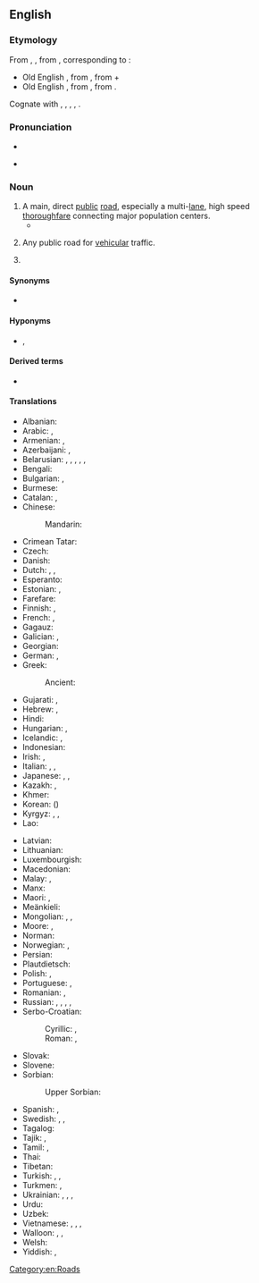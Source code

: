 ==English==
{{wikipedia|lang=en}}

===Etymology===
From {{inh|en|enm|heiȝwai}}, {{m|enm|heiȝwei}}, from {{inh|en|ang|hēahweġ|t=main road, highway}}, corresponding to {{af|en|high|way}}:
* Old English {{m|ang|hēah|t=of great height, tall}}, from {{der|en|gem-pro|*hauhaz}}, from {{der|en|ine-pro|*kowkos|t=hill}} +
* Old English {{m|ang|weġ|t=road, path}}, from {{der|en|gem-pro|*wegaz}}, from {{der|en|ine-pro|*weǵʰ-|t=to move}}.
Cognate with {{cog|sco|heaway}}, {{m|sco|heway}}, {{m|sco|hieway}}, {{m|sco|hichway}}, {{m|sco|heichway|t=highway}}.

===Pronunciation===
* {{IPA|en|/ˈhaɪweɪ/}}
* {{audio|en|en-us-highway.ogg|Audio (US)}}
*: {{rhymes|en|aɪweɪ}}

===Noun===
{{en-noun}}

# A main, direct [[public]] [[road]], especially a multi-[[lane]], high speed [[thoroughfare]] connecting major population centers.
#* {{quote-book|en|year=1963|author={{w|Margery Allingham}}|title={{w|The China Governess}}
|chapter=7|url=http://openlibrary.org/works/OL2004261W
|passage=The '''highway''' to the East Coast which ran through the borough of Ebbfield had always been a main road and even now, despite the vast garages, the pylons and the gaily painted factory glasshouses which had sprung up beside it, there still remained an occasional trace of past cultures.}}
# {{lb|en|legal|rail}} Any public road for [[vehicular]] traffic.
# {{lb|en|computing}} {{synonym of|en|bus||common connection for two or more circuits or components}}

====Synonyms====
* {{sense|road}} {{l|en|hwy.}} {{qualifier|abbreviation}}

====Hyponyms====
* {{sense|main public road}} {{l|en|expressway}}, {{l|en|motorway}}

====Derived terms====
* {{l|en|hwy.}} {{gloss|abbreviation}}

====Translations====
{{trans-top|main public road}}
* Albanian: {{t|sq|autostradë|f}}
* Arabic: {{t+|ar|طَرِيق|m}}, {{t|ar|طَرِيق عَامّ|m}}
* Armenian: {{t+|hy|խճուղի}}, {{t+|hy|մայրուղի}}
* Azerbaijani: {{t|az|şose}}, {{t|az|magistral}}
* Belarusian: {{t|be|шаса́|f}}, {{t|be|шаша́|f}}, {{t|be|саша́|f}}, {{t|be|шо́са|f}}, {{t|be|магістра́ль|f}}, {{t|be|аўтамагістра́ль|f}}
* Bengali: {{t|bn|রাজপথ}}
* Bulgarian: {{t|bg|автомагистра́ла|f}}, {{t|bg|автостра́да|f}}
* Burmese: {{t|my|လမ်းမကြီး}}
* Catalan: {{t+|ca|carretera|f}}, {{t+|ca|ruta|f}}
* Chinese:
*: Mandarin: {{t+|cmn|公路|tr=gōnglù}}
* Crimean Tatar: {{t|crh|taş yol}}
* Czech: {{t+|cs|dálnice|f}}
* Danish: {{t+|da|motorvej|c}}
* Dutch: {{t+|nl|snelweg|m}}, {{t+|nl|autosnelweg|m}}, {{t+|nl|autostrade|f}}
* Esperanto: {{t|eo|ŝoseo}}
* Estonian: {{t|et|maantee}}, {{t|et|kiirtee}}
* Farefare: {{t|gur|pallɛ}}
* Finnish: {{t|fi|päätie}}, {{t+|fi|valtatie}}
* French: {{t|fr|grande route|f}}, {{t+|fr|chaussée|f}}
* Gagauz: {{t|gag|şösä}}
* Galician: {{t+|gl|autoestrada|f}}, {{t|gl|autovía|f}}
* Georgian: {{t|ka|გზატკეცილი}}
* German: {{t+|de|Hauptstraße|f}}, {{t+|de|Chaussee|f}}
* Greek: {{t+|el|αυτοκινητόδρομος|m}}
*: Ancient: {{t|grc|λεωφόρος|f}}
* Gujarati: {{t|gu|ધોરીમાર્ગ|m}}, {{t|gu|રાજમાર્ગ|m}}
* Hebrew: {{t+|he|כְּבִישׁ מַהִיר|m|tr=kvish mahir}}, {{t+|he|אוֹטוֹסְטְרָדָה|f|tr=otostrada}}
* Hindi: {{t+|hi|राजमार्ग|?}}
* Hungarian: {{t+|hu|autópálya}}, {{t+|hu|országút}}
* Icelandic: {{t+|is|hraðbraut|f}}, {{t|is|þjóðvegur|m}}
* Indonesian: {{t+|id|jalan raya}}
* Irish: {{t|ga|mórbhealach|m}}, {{t|ga|mórbhóthar|m}}
* Italian: {{t|it|strada maestra|f}}, {{t|it|via maestra|f}}, {{t+|it|autostrada|f}}
* Japanese: {{t+|ja|公道|tr=こうどう, kōdō}}, {{t+|ja|街道|tr=かいどう, kaidō}}, {{t+|ja|公路|tr=こうろ, kōro}}
* Kazakh: {{t|kk|тас жол}}, {{t|kk|шоссе}}
* Khmer: {{t|km|ផ្លូវធំ|tr=pləv tʰom}}
* Korean: {{t+|ko|공로}} ({{t+|ko|公路}})
* Kyrgyz: {{t+|ky|шоссе}}, {{t|ky|даңгыр жол}}, {{t|ky|магистраль}}
* Lao: {{t|lo|ທາງຫຼວງ}}
{{trans-mid}}
* Latvian: {{t-needed|lv}}
* Lithuanian: {{t-needed|lt}}
* Luxembourgish: {{t|lb|Schnellstrossen|?}}
* Macedonian: {{t|mk|автопат|m}}
* Malay: {{t|ms|jalan raya}}, {{t|ms|lebuh raya}}
* Manx: {{t|gv|ard-raad|m}}
* Maori: {{t|mi|huanui}}, {{t|mi|huarahi}}
* Meänkieli: {{t|fit|tolppatie}}
* Mongolian: {{t|mn|гол зам}}, {{t|mn|төв зам}}, {{t|mn|авто зам}}
* Moore: {{t|mos|so-kõodre}}, {{t|mos|so-raoogo}}
* Norman: {{t|nrf|grand'c'mîn|m}}
* Norwegian: {{t+|no|motorvei|m}}, {{t|no|motorveg|m}}
* Persian: {{t+|fa|بزرگراه|tr=bozorgrâh}}
* Plautdietsch: {{t|pdt|Huachwajch|m}}
* Polish: {{t+|pl|autostrada|f}}, {{t+|pl|szosa|f}}
* Portuguese: {{t+|pt|rodovia|f}}, {{t+|pt|autoestrada|f}}
* Romanian: {{t+|ro|autostradă|f}}, {{t+|ro|șosea|f}}
* Russian: {{t+|ru|шоссе́|n|tr=šossɛ́}}, {{t+|ru|магистра́ль|f}}, {{t+|ru|автостра́да|f}}, {{t+|ru|автомагистра́ль|f}}, {{t+|ru|автодоро́га|f}}
* Serbo-Croatian:
*: Cyrillic: {{t|sh|а̀утопӯт|m}}, {{t|sh|аутоцѐста|f}}
*: Roman: {{t+|sh|àutopūt|m}} {{qualifier|Serbia}}, {{t+|sh|autocèsta|f}} {{qualifier|Croatia}}
* Slovak: {{t|sk|diaľnica|f}}
* Slovene: {{t+|sl|avtocesta|f}}
* Sorbian:
*: Upper Sorbian: {{t|hsb|dróha|f}}
* Spanish: {{t+|es|carretera|f}}, {{t+|es|autopista|f}}
* Swedish: {{t+|sv|motorväg|c}}, {{t+|sv|landsväg|c}}, {{t+|sv|väg|c}}
* Tagalog: {{t|tl|lansangan}}
* Tajik: {{t|tg|шоссе}}, {{t|tg|шоҳроҳ}}
* Tamil: {{t+|ta|நெடுஞ்சாலை}}, {{t+|ta|பெருவழி}}
* Thai: {{t|th|ทางหลวง|tr=taang-lŭang}}
* Tibetan: {{t|bo|གཞུང་ལམ}}
* Turkish: {{t+|tr|otoyol}}, {{t+|tr|otoban}}, {{t|tr|anayol}}
* Turkmen: {{t|tk|şosse}}, {{t|tk|magistral}}
* Ukrainian: {{t|uk|шосе́|n}}, {{t|uk|магістра́ль|f}}, {{t+|uk|автошля́х|m}}, {{t+|uk|автомагістра́ль|f}}
* Urdu: {{t|ur|شاہراہ|tr=śāhrāh}}
* Uzbek: {{t+|uz|shosse}}
* Vietnamese: {{t+|vi|xa lộ}}, {{t|vi|đường ô tô}}, {{t|vi|đường quốc lộ}}, {{t+|vi|quốc lộ}}
* Walloon: {{t|wa|grand-rote|f}}, {{t+|wa|cwate-bindes|f}}, {{t+|wa|mwaisse voye|f}}
* Welsh: {{t|cy|priffordd|f}}
* Yiddish: {{t|yi|שטראָז|?}}, {{t|yi|שאָסיי|?}}
{{trans-bottom}}

[[Category:en:Roads]]